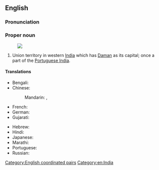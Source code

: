 ==English==
{{wikipedia}}

===Pronunciation===
{{IPA|en|/dəˈmɑːn ən ˈdiːuː/}}

===Proper noun===
{{en-proper noun}}
[[Image:Daman and Diu in India (disputed hatched).svg|thumb|]]
# Union territory in western [[India]] which has [[Daman]] as its capital; once a part of the [[Portuguese India]].

====Translations====
{{trans-top|Indian state territory}}
* Bengali: {{t|bn|দমন ও দিউ|sc=Beng}}
* Chinese:
*: Mandarin: {{t|cmn|達曼-第烏|sc=Hani}}, {{t|cmn|达曼-第乌|tr=Dāmàn-Dìwū|sc=Hani}}
* French: {{t+|fr|Daman et Diu}}
* German: {{t|de|Daman und Diu}}
* Gujarati: {{t|gu|દમણ અને દિવ|sc=Gujr}}
{{trans-mid}}
* Hebrew: {{t|he|דאמאן ודיו}}
* Hindi: {{t+|hi|दमन और दीव}}
* Japanese: {{t|ja|ダマン・ディーウ|tr=Daman-Dīu}}
* Marathi: {{t|mr|दमण आणि दीव|sc=Deva}}
* Portuguese: {{t|pt|Damão e Diu}}
* Russian: {{t|ru|Даман и Диу}}
{{trans-bottom}}

[[Category:English coordinated pairs]]
[[Category:en:India]]